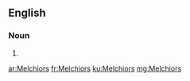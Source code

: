 ==English==

===Noun===
{{head|en|plural}}

# {{plural of|Melchior|lang=en}}

[[ar:Melchiors]]
[[fr:Melchiors]]
[[ku:Melchiors]]
[[mg:Melchiors]]